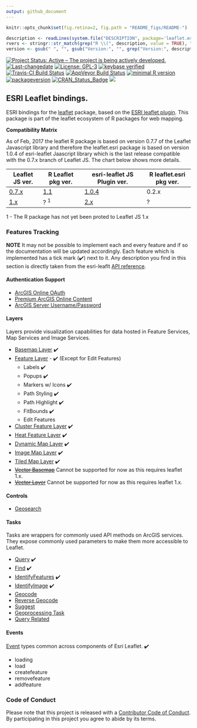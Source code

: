 ```yaml
---
output: github_document
---
```


```r
knitr::opts_chunk$set(fig.retina=2, fig.path = "README_figs/README-")
```

```r
description <- readLines(system.file("DESCRIPTION", package='leaflet.esri'))
rvers <- stringr::str_match(grep("R \\(", description, value = TRUE), "[0-9]{1,4}\\.[0-9]{1,4}\\.[0-9]{1,4}")[1,1]
version <- gsub(" ", "", gsub("Version:", "", grep("Version:", description, value = TRUE)))
```

[![Project Status: Active – The project is being actively developed.](http://www.repostatus.org/badges/latest/active.svg)](http://www.repostatus.org/#active) [![Last-changedate](https://img.shields.io/badge/last%20change-`r gsub('-', '--', Sys.Date())`-green.svg)](/commits/master)  [![License: GPL-3](https://img.shields.io/badge/License-GPLv3-yellow.svg)](https://opensource.org/licenses/GPL-3.0) [![keybase verified](https://img.shields.io/badge/keybase-verified-brightgreen.svg)](https://gist.github.com/bhaskarvk/46fbf2ba7b5713151d7e) [![Travis-CI Build Status](https://travis-ci.org/bhaskarvk/leaflet.esri.svg?branch=master)](https://travis-ci.org/bhaskarvk/leaflet.esri) [![AppVeyor Build Status](https://ci.appveyor.com/api/projects/status/github/bhaskarvk/leaflet.esri?branch=master&svg=true)](https://ci.appveyor.com/project/bhaskarvk/leaflet.esri) [![minimal R version](https://img.shields.io/badge/R%3E%3D-`r rvers`-6666ff.svg)](https://cran.r-project.org/) [![packageversion](https://img.shields.io/badge/Package%20version-`r version`-orange.svg?style=flat-square)](commits/master) [![CRAN_Status_Badge](http://www.r-pkg.org/badges/version/leaflet.esri)](https://cran.r-project.org/package=leaflet.esri) [![](http://cranlogs.r-pkg.org/badges/grand-total/leaflet.esri)](http://cran.rstudio.com/web/packages/leaflet.esri/index.html)

## ESRI Leaflet bindings.

ESRI bindings for the [leaflet](https://www.github.com/rstudio/leaflet) package, based on the [ESRI leaflet plugin](https://esri.github.io/esri-leaflet/). This package is part of the leaflet ecosystem of R packages for web mapping.

**Compatibility Matrix**

As of Feb, 2017 the leaflet R package is based on version 0.7.7 of the Leaflet Javascript library and therefore the leaflet.esri package is based on version 1.0.4 of esri-leaflet Jaascript library which is the last release compatible with the 0.7.x branch of Leaflet JS.
The chart below shows more details.

| Leaflet JS ver. | R Leaflet pkg ver. | esri-leaflet JS Plugin ver. | R leaflet.esri pkg ver.|
| --------------- | ------------------ | --------------------------- | -------------------- |
| [0.7.x](https://github.com/Leaflet/Leaflet/releases/tag/v0.7.7) | [1.1](https://github.com/rstudio/leaflet) | [1.0.4](https://github.com/Esri/esri-leaflet/releases/tag/v1.0.4) | 0.2.x |
| [1.x](https://github.com/Leaflet/Leaflet/releases/tag/v1.0.1) | ? <sup>1</sup> | [2.x](https://github.com/Esri/esri-leaflet/releases/tag/v2.0.4) | ? |

1 - The R package has not yet been proted to Leaflet JS 1.x

### Features Tracking

**NOTE** It may not be possible to implement each and every feature and if so the documentation will be updated accordingly. Each feature which is implemented has a tick mark (✔️) next to it. Any description you find in this section is directly taken from the esri-leaflt [API reference](https://esri.github.io/esri-leaflet/api-reference/).

#### Authentication Support

- [ArcGIS Online OAuth](https://esri.github.io/esri-leaflet/examples/arcgis-online-auth.html)
- [Premium ArcGIS Online Content](https://esri.github.io/esri-leaflet/examples/premium-content.html)
- [ArcGIS Server Username/Password](https://esri.github.io/esri-leaflet/examples/arcgis-server-auth.html)

#### Layers

Layers provide visualization capabilities for data hosted in Feature Services, Map Services and Image Services.

- [Basemap Layer](https://esri.github.io/esri-leaflet/api-reference/layers/basemap-layer.html) ✔️
- [Feature Layer](https://esri.github.io/esri-leaflet/api-reference/layers/feature-layer.html) -  ✔️ (Except for Edit Features)
	- Labels ✔️
	- Popups ✔️
	- Markers w/ Icons ✔️
	- Path Styling ✔️
	- Path Highlight ✔️
	- FitBounds ✔️
	- Edit Features
- [Cluster Feature Layer](https://esri.github.io/esri-leaflet/api-reference/layers/clustered-feature-layer.html) ✔️
- [Heat Feature Layer](https://esri.github.io/esri-leaflet/api-reference/layers/heatmap-feature-layer.html) ✔️
- [Dynamic Map Layer](https://esri.github.io/esri-leaflet/api-reference/layers/dynamic-map-layer.html) ✔️
- [Image Map Layer](https://esri.github.io/esri-leaflet/api-reference/layers/image-map-layer.html) ✔️
- [Tiled Map Layer](https://esri.github.io/esri-leaflet/api-reference/layers/tiled-map-layer.html) ✔️
- ~~[Vector Basemap](https://esri.github.io/esri-leaflet/api-reference/layers/vector-basemap.html)~~ Cannot be supported for now as this requires leaflet 1.x.
- [~~Vector Layer~~](https://esri.github.io/esri-leaflet/api-reference/layers/vector-layer.html) Cannot be supported for now as this requires leaflet 1.x.

#### Controls

- [Geosearch](https://esri.github.io/esri-leaflet/api-reference/controls/geosearch.html)

#### Tasks

Tasks are wrappers for commonly used API methods on ArcGIS services. They expose commonly used parameters to make them more accessible to Leaflet.

- [Query](https://esri.github.io/esri-leaflet/api-reference/tasks/query.html) ✔️
- [Find](https://esri.github.io/esri-leaflet/api-reference/tasks/find.html) ✔️
- [IdentifyFeatures](https://esri.github.io/esri-leaflet/api-reference/tasks/identify-features.html) ✔️
- [IdentifyImage](https://esri.github.io/esri-leaflet/api-reference/tasks/identify-image.html) ✔️
- [Geocode](https://esri.github.io/esri-leaflet/api-reference/tasks/geocode.html)
- [Reverse Geocode](https://esri.github.io/esri-leaflet/api-reference/tasks/reverse-geocode.html)
- [Suggest](https://esri.github.io/esri-leaflet/api-reference/tasks/suggest.html)
- [Geoprocessing Task](https://esri.github.io/esri-leaflet/api-reference/tasks/gp-task.html)
- [Query Related](https://esri.github.io/esri-leaflet/api-reference/tasks/query-related.html)

#### Events

[Event](https://esri.github.io/esri-leaflet/api-reference/events.html) types common across components of Esri Leaflet. ✔️

- loading
- load
- createfeature
- removefeature
- addfeature

### Code of Conduct
Please note that this project is released with a [Contributor Code of Conduct](CONDUCT.md). By participating in this project you agree to abide by its terms.

